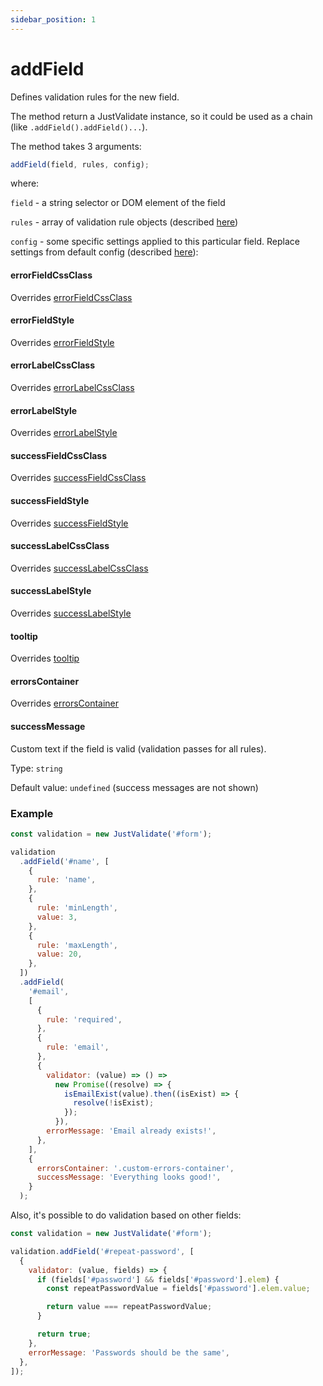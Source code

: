 ```yaml
---
sidebar_position: 1
---
```


# addField

Defines validation rules for the new field.

The method return a JustValidate instance, so it could be used as a chain (like `.addField().addField()...`).

The method takes 3 arguments:

```js
addField(field, rules, config);
```

where:

`field` - a string selector or DOM element of the field

`rules` - array of validation rule objects (described [here](/docs/tutorial/rule-object))

`config` - some specific settings applied to this particular field. Replace settings from default config (described [here](instance)):

#### errorFieldCssClass

Overrides [errorFieldCssClass](/docs/instance/errorFieldCssClass)

#### errorFieldStyle

Overrides [errorFieldStyle](/docs/instance/errorFieldStyle)

#### errorLabelCssClass

Overrides [errorLabelCssClass](/docs/instance/errorLabelCssClass)

#### errorLabelStyle

Overrides [errorLabelStyle](/docs/instance/errorLabelStyle)

#### successFieldCssClass

Overrides [successFieldCssClass](/docs/instance/successFieldCssClass)

#### successFieldStyle

Overrides [successFieldStyle](/docs/instance/successFieldStyle)

#### successLabelCssClass

Overrides [successLabelCssClass](/docs/instance/successLabelCssClass)

#### successLabelStyle

Overrides [successLabelStyle](/docs/instance/successLabelStyle)

#### tooltip

Overrides [tooltip](/docs/instance/tooltip)

#### errorsContainer

Overrides [errorsContainer](/docs/instance/errorsContainer)

#### successMessage

Custom text if the field is valid (validation passes for all rules).

Type: `string`

Default value: `undefined` (success messages are not shown)

### Example

```js
const validation = new JustValidate('#form');

validation
  .addField('#name', [
    {
      rule: 'name',
    },
    {
      rule: 'minLength',
      value: 3,
    },
    {
      rule: 'maxLength',
      value: 20,
    },
  ])
  .addField(
    '#email',
    [
      {
        rule: 'required',
      },
      {
        rule: 'email',
      },
      {
        validator: (value) => () =>
          new Promise((resolve) => {
            isEmailExist(value).then((isExist) => {
              resolve(!isExist);
            });
          }),
        errorMessage: 'Email already exists!',
      },
    ],
    {
      errorsContainer: '.custom-errors-container',
      successMessage: 'Everything looks good!',
    }
  );
```

Also, it's possible to do validation based on other fields:

```js
const validation = new JustValidate('#form');

validation.addField('#repeat-password', [
  {
    validator: (value, fields) => {
      if (fields['#password'] && fields['#password'].elem) {
        const repeatPasswordValue = fields['#password'].elem.value;

        return value === repeatPasswordValue;
      }

      return true;
    },
    errorMessage: 'Passwords should be the same',
  },
]);
```
